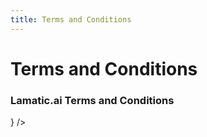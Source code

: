 ---
title: Terms and Conditions
---

# Terms and Conditions

### Lamatic.ai Terms and Conditions


<Cards num={2}>
  <Card
    title="Terms and Conditions (pdf)"
    href="/docs/terms-and-conditions.pdf"
    icon={<FileDown />}
  />
</Cards>
